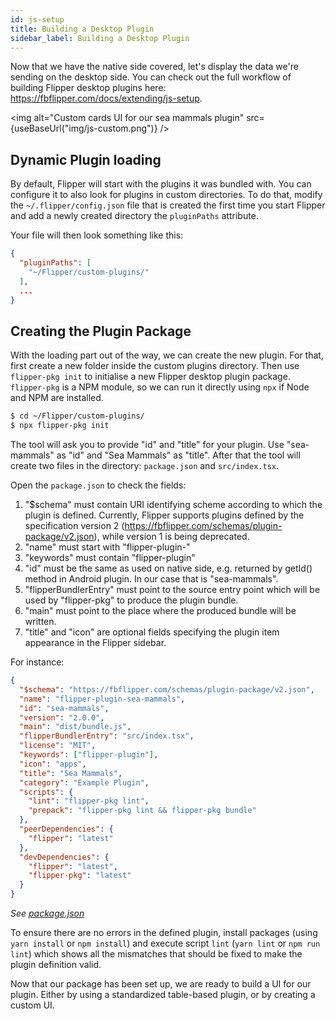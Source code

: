 ```yaml
---
id: js-setup
title: Building a Desktop Plugin
sidebar_label: Building a Desktop Plugin
---
```


Now that we have the native side covered, let's display the data we're sending
on the desktop side. You can check out the full workflow of building Flipper desktop
plugins here: https://fbflipper.com/docs/extending/js-setup.

<img alt="Custom cards UI for our sea mammals plugin" src={useBaseUrl("img/js-custom.png")} />

## Dynamic Plugin loading

By default, Flipper will start with the plugins it was bundled with. You can
configure it to also look for plugins in custom directories. To do that,
modify the `~/.flipper/config.json` file that is created the first time
you start Flipper and add a newly created directory the `pluginPaths` attribute.

Your file will then look something like this:

```json
{
  "pluginPaths": [
    "~/Flipper/custom-plugins/"
  ],
  ...
}
```

## Creating the Plugin Package

With the loading part out of the way, we can create the new plugin. For that, first create a new folder inside the custom plugins directory. Then use `flipper-pkg init` to initialise a new Flipper desktop plugin package.
`flipper-pkg` is a NPM module, so we can run it directly using `npx` if Node and NPM are installed.

```bash
$ cd ~/Flipper/custom-plugins/
$ npx flipper-pkg init
```

The tool will ask you to provide "id" and "title" for your plugin. Use "sea-mammals" as "id" and "Sea Mammals" as "title". After that the tool will create two files in the directory: `package.json` and `src/index.tsx`.

Open the `package.json` to check the fields:

1. "$schema" must contain URI identifying scheme according to which the plugin is defined. Currently, Flipper supports plugins defined by the specification version 2 (https://fbflipper.com/schemas/plugin-package/v2.json), while version 1 is being deprecated.
2. "name" must start with "flipper-plugin-"
3. "keywords" must contain "flipper-plugin"
4. "id" must be the same as used on native side, e.g. returned by getId() method in Android plugin. In our case that is "sea-mammals".
5. "flipperBundlerEntry" must point to the source entry point which will be used by "flipper-pkg" to produce the plugin bundle.
6. "main" must point to the place where the produced bundle will be written.
7. "title" and "icon" are optional fields specifying the plugin item appearance in the Flipper sidebar.

For instance:

```json
{
  "$schema": "https://fbflipper.com/schemas/plugin-package/v2.json",
  "name": "flipper-plugin-sea-mammals",
  "id": "sea-mammals",
  "version": "2.0.0",
  "main": "dist/bundle.js",
  "flipperBundlerEntry": "src/index.tsx",
  "license": "MIT",
  "keywords": ["flipper-plugin"],
  "icon": "apps",
  "title": "Sea Mammals",
  "category": "Example Plugin",
  "scripts": {
    "lint": "flipper-pkg lint",
    "prepack": "flipper-pkg lint && flipper-pkg bundle"
  },
  "peerDependencies": {
    "flipper": "latest"
  },
  "devDependencies": {
    "flipper": "latest",
    "flipper-pkg": "latest"
  }
}
```
*See [package.json](https://github.com/facebook/flipper/blob/master/desktop/plugins/seamammals/package.json)*

To ensure there are no errors in the defined plugin, install packages (using `yarn install` or `npm install`) and execute script `lint` (`yarn lint` or `npm run lint`) which shows all the mismatches that should be fixed to make the plugin definition valid.

Now that our package has been set up, we are ready to build a UI for our plugin. Either by using a standardized table-based plugin, or by creating a custom UI.
